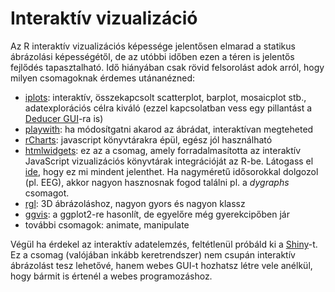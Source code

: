 # Interaktív vizualizáció

Az R interaktív vizualizációs képessége jelentősen elmarad a statikus 
ábrázolási képességétől, de az utóbbi időben ezen a téren is jelentős fejlődés tapasztalható. Idő hiányában csak rövid felsorolást adok arról, hogy milyen
csomagoknak érdemes utánanézned:

- [iplots](https://cran.r-project.org/web/packages/iplots/index.html): interaktív, összekapcsolt scatterplot, barplot, mosaicplot stb., 
adatexplorációs célra kiváló (ezzel kapcsolatban vess egy pillantást a [Deducer GUI](http://www.deducer.org/)-ra is)
- [playwith](https://cran.r-project.org/web/packages/playwith/index.html): ha módosítgatni akarod az ábrádat, interaktívan megteheted
- [rCharts](http://rcharts.io/): javascript könyvtárakra épül, egész jól használható
- [htmlwidgets](http://www.htmlwidgets.org/): ez az a csomag, amely forradalmasította az interaktív JavaScript vizualizációs könyvtárak integrációját az R-be. Látogass el [ide](http://www.buildingwidgets.com/blog), hogy ez mi 
mindent jelenthet. Ha nagyméretű idősorokkal dolgozol (pl. EEG), akkor nagyon
hasznosnak fogod találni pl. a *dygraphs* csomagot.
- [rgl](https://cran.r-project.org/web/packages/rgl/index.html): 3D ábrázoláshoz, nagyon gyors és nagyon klassz
- [ggvis](http://ggvis.rstudio.com/): a ggplot2-re hasonlít, de egyelőre még gyerekcipőben jár
- további csomagok: animate, manipulate

Végül ha érdekel az interaktív adatelemzés, feltétlenül próbáld ki a [Shiny](http://shiny.rstudio.com/)-t. Ez a csomag (valójában inkább keretrendszer) nem csupán interaktív ábrázolást tesz lehetővé, hanem webes GUI-t hozhatsz létre 
vele anélkül, hogy bármit is értenél a webes programozáshoz.
